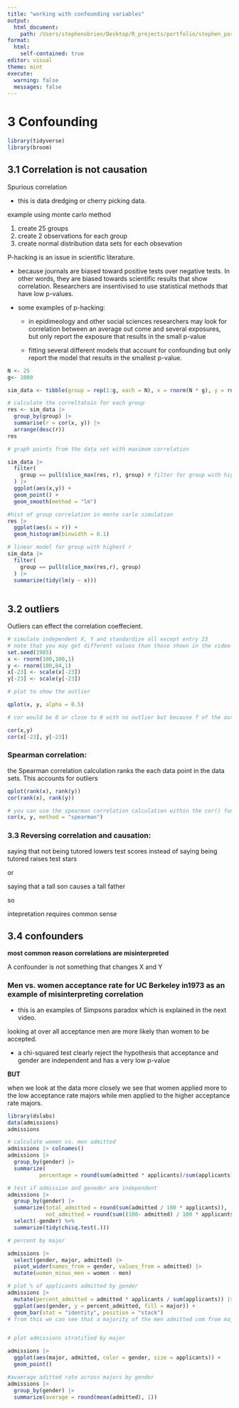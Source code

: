 ```yaml
---
title: "working with confounding variables"
output:
  html_document:
    path: /Users/stephenobrien/Desktop/R_projects/portfolio/stephen_portfolio/supporting_artifacts
format: 
  html:
    self-contained: true
editor: visual
theme: mint
execute: 
  warning: false
  messages: false
---
```


# 3 Confounding

```r
library(tidyverse)
library(broom)

```

## 3.1 Correlation is not causation

Spurious correlation

-   this is data dredging or cherry picking data.

example using monte carlo method

1.  create 25 groups
2.  create 2 observations for each group
3.  create normal distribution data sets for each obsevation

P-hacking is an issue in scientific literature.

-   because journals are biased toward positive tests over negative tests. In other words, they are biased towards scientific results that show correlation. Researchers are insentivised to use statistical methods that have low p-values.

-   some examples of p-hacking:

    -   in epidimeology and other social sciences researchers may look for correlation between an average out come and several exposures, but only report the exposure that results in the small p-value

    -   fitting several different models that account for confounding but only report the model that results in the smallest p-value.

```r
N <- 25
g<- 1000

sim_data <- tibble(group = rep(1:g, each = N), x = rnorm(N * g), y = rnorm(N * g))

# calculate the correltatoin for each group
res <- sim_data |> 
  group_by(group) |> 
  summarise(r = cor(x, y)) |> 
  arrange(desc(r))
res

# graph points from the data set with maximum correlation

sim_data |> 
  filter(
    group == pull(slice_max(res, r), group) # filter for group with highest cor.
  ) |> 
  ggplot(aes(x,y)) +
  geom_point() +
  geom_smooth(method = "lm")

#hist of group correlation in monte carlo simulation 
res |> 
  ggplot(aes(x = r)) +
  geom_histogram(binwidth = 0.1)

# linear model for group with highest r 
sim_data |> 
  filter(
    group == pull(slice_max(res,r), group)
  ) |> 
  summarize(tidy(lm(y ~ x)))
    
```

## 3.2 outliers

Outliers can effect the correlation coeffecient.

```r
# simulate independent X, Y and standardize all except entry 23
# note that you may get different values than those shown in the video depending on R
set.seed(1985)
x <- rnorm(100,100,1)
y <- rnorm(100,84,1)
x[-23] <- scale(x[-23])
y[-23] <- scale(y[-23])

# plot to show the outlier

qplot(x, y, alpha = 0.5)

# cor would be 0 or close to 0 with no outlier but because f of the outlier there appears to be strong correlation, but when remove it the calue is almost zero

cor(x,y)
cor(x[-23], y[-23])
```

### Spearman correlation:

the Spearman correlation calculation ranks the each data point in the data sets. This accounts for outliers

```r
qplot(rank(x), rank(y))
cor(rank(x), rank(y))

# you can use the spearman correlation calculation within the cor() function
cor(x, y, method = "spearman")
```

### 3.3 Reversing correlation and causation:

saying that not being tutored lowers test scores instead of saying being tutored raises test stars

or

saying that a tall son causes a tall father

so

intepretation requires common sense

## 3.4 confounders

**most common reason correlations are misinterpreted**

A confounder is not something that changes X and Y

### Men vs. women acceptance rate for UC Berkeley in1973 as an example of misinterpreting correlation

-   this is an examples of Simpsons paradox which is explained in the next video.

looking at over all acceptance men are more likely than women to be accepted.

-   a chi-squared test clearly reject the hypothesis that acceptance and gender are independent and has a very low p-value

**BUT**

when we look at the data more closely we see that women applied more to the low acceptance rate majors while men applied to the higher acceptance rate majors.

```r
library(dslabs)
data(admissions)
admissions

# calculate women vs. men admitted
admissions |> colnames()
admissions |> 
  group_by(gender) |> 
  summarize(
          percentage = round(sum(admitted * applicants)/sum(applicants), 1))

# test if admission and geneder are independent
admissions |> 
  group_by(gender) |> 
  summarize(total_admitted = round(sum(admitted / 100 * applicants)),
            not_admitted = round(sum((100- admitted) / 100 * applicants))) |> 
  select(-gender) %>%
  summarize(tidy(chisq.test(.)))

# percent by major

admissions |> 
  select(gender, major, admitted) |> 
  pivot_wider(names_from = gender, values_from = admitted) |> 
  mutate(women_minus_men = women - men)

# plot % of applicants admitted by gender
admissions |> 
  mutate(percent_admitted = admitted * applicants / sum(applicants)) |> 
  ggplot(aes(gender, y = percent_admitted, fill = major)) + 
  geom_bar(stat = "identity", position = "stack")
# from this we can see that a majority of the men admitted com from major A and B


# plot admissions stratified by major

admissions |> 
  ggplot(aes(major, admitted, color = gender, size = applicants)) + 
  geom_point()

#avaerage aditted rate across majors by gender
admissions |> 
  group_by(gender) |> 
  summarize(average = round(mean(admitted), 1))
```

## 
